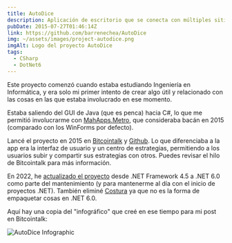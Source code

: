 ```yaml
---
title: AutoDice
description: Aplicación de escritorio que se conecta con múltiples sitios para apuestas de criptomonedas en el juego de "Dados".
pubDate: 2015-07-27T01:46:14Z
link: https://github.com/barrenechea/AutoDice
img: ~/assets/images/project-autodice.png
imgAlt: Logo del proyecto AutoDice
tags:
  - CSharp
  - DotNet6
---
```



Este proyecto comenzó cuando estaba estudiando Ingeniería en Informática, y era solo mi primer intento de crear algo útil y relacionado con las cosas en las que estaba involucrado en ese momento.

Estaba saliendo del GUI de Java (que es penca) hacia C#, lo que me permitió involucrarme con [MahApps.Metro](https://mahapps.com/), que consideraba bacán en 2015 (comparado con los WinForms por defecto).

Lancé el proyecto en 2015 en [Bitcointalk](https://bitcointalk.org/index.php?topic=1135816.0) y [Github](https://github.com/barrenechea/AutoDice). Lo que diferenciaba a la app era la interfaz de usuario y un centro de estrategias, permitiendo a los usuarios subir y compartir sus estrategias con otros. Puedes revisar el hilo de Bitcointalk para más información.

En 2022, he [actualizado el proyecto](https://github.com/barrenechea/AutoDice/commit/194cb75cbf924faa50528c8da1b259b2f51213f1) desde .NET Framework 4.5 a .NET 6.0 como parte del mantenimiento (y para mantenerme al día con el inicio de proyectos .NET). También eliminé [Costura](https://github.com/Fody/Costura) ya que no es la forma de empaquetar cosas en .NET 6.0.

Aquí hay una copia del "infográfico" que creé en ese tiempo para mi post en Bitcointalk:

<Image src={FooterImage} alt="AutoDice Infographic" width={800} format="webp" />
